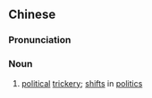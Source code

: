 ==Chinese==
{{zh-forms|s=权术}}

===Pronunciation===
{{zh-pron
|m=quánshù
|c=kyun4 seot6
|mn=qz,xm,zz:koân-su̍t
|cat=n
}}

===Noun===
{{zh-noun}}

# {{lb|zh|derogatory}} [[political]] [[trickery]]; [[shift]]s in [[politics]]